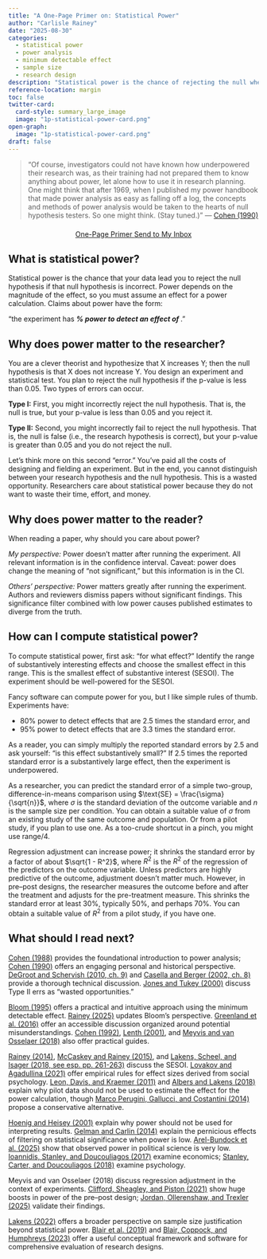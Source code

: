 ```yaml
---
title: "A One-Page Primer on: Statistical Power"
author: "Carlisle Rainey"
date: "2025-08-30"
categories: 
  - statistical power
  - power analysis
  - minimum detectable effect
  - sample size
  - research design
description: "Statistical power is the chance of rejecting the null when it’s false. Why it matters, how to compute it. This is a one-page primer with rules of thumb and key readings."
reference-location: margin
toc: false
twitter-card:
  card-style: summary_large_image
  image: "1p-statistical-power-card.png"
open-graph:   
  image: "1p-statistical-power-card.png"
draft: false
---
```


> “Of course, investigators could not have known how underpowered their research was, as their training had not prepared them to know anything about power, let alone how to use it in research planning. One might think that after 1969, when I published my power handbook that made power analysis as easy as falling off a log, the concepts and methods of power analysis would be taken to the hearts of null hypothesis testers. So one might think. (Stay tuned.)” --- [Cohen (1990)](https://users.cla.umn.edu/~nwaller/prelim/cohensofar.pdf)

<div style="text-align:center; margin: 1.5em 0;">
<a href="1p-power-analysis.pdf" class="btn btn-warning btn-lg" role="button">
  <i class="bi bi-file-earmark-pdf-fill"></i> One-Page Primer
</a>
<a href="mailto:?subject=A One-Page Primer on Statistical Power&body=Hi! This is a resource on statistical power on Carlisle Rainey's website. It's a quick, one-page primer on statistical power. The HTML version is at https://www.carlislerainey.com/1p-statistical-power; the PDF version is at https://www.carlislerainey.com/1p-statistical-power/1p-statistical-power.pdf." 
   class="btn btn-success btn-lg" role="button">
  <i class="bi bi-envelope-fill"></i> Send to My Inbox
</a>
</div>

<div style="text-align:center; margin: 1.5em 0;">

</div>




## What is statistical power?

Statistical power is the chance that your data lead you to reject the null hypothesis if that null hypothesis is incorrect. Power depends on the magnitude of the effect, so you must assume an effect for a power calculation. Claims about power have the form:

“the experiment has ___% power to detect an effect of ___.”

## Why does power matter to the researcher?

You are a clever theorist and hypothesize that X increases Y; then the null hypothesis is that X does not increase Y. You design an experiment and statistical test. You plan to reject the null hypothesis if the p-value is less than 0.05. Two types of errors can occur. 

**Type I:** First, you might incorrectly reject the null hypothesis. That is, the null is true, but your p-value is less than 0.05 and you reject it. 

**Type II:** Second, you might incorrectly fail to reject the null hypothesis. That is, the null is false (i.e., the research hypothesis is correct), but your p-value is greater than 0.05 and you do not reject the null.

Let’s think more on this second “error.” You’ve paid all the costs of designing and fielding an experiment. But in the end, you cannot distinguish between your research hypothesis and the null hypothesis. This is a wasted opportunity. Researchers care about statistical power because they do not want to waste their time, effort, and money.

## Why does power matter to the reader?

When reading a paper, why should you care about power?

*My perspective:* Power doesn’t matter after running the experiment. All relevant information is in the confidence interval. Caveat: power does change the meaning of “not significant,” but this information is in the CI. 

*Others’ perspective:* Power matters greatly after running the experiment. Authors and reviewers dismiss papers without significant findings. This significance filter combined with low power causes published estimates to diverge from the truth.

## How can I compute statistical power?

To compute statistical power, first ask: “for what effect?” Identify the range of substantively interesting effects and choose the smallest effect in this range. This is the smallest effect of substantive interest (SESOI). The experiment should be well-powered for the SESOI.

Fancy software can compute power for you, but I like simple rules of thumb. Experiments have: 

- 80% power to detect effects that are 2.5 times the standard error, and
- 95% power to detect effects that are 3.3 times the standard error.

As a reader, you can simply multiply the reported standard errors by 2.5 and ask yourself: “is this effect substantively small?” If 2.5 times the reported standard error is a substantively large effect, then the experiment is underpowered.

As a researcher, you can predict the standard error of a simple two-group, difference-in-means comparison using $\text{SE} = \frac{\sigma}{\sqrt{n}}$, where $\sigma$ is the standard deviation of the outcome variable and $n$ is the sample size per condition. You can obtain a suitable value of $\sigma$ from an existing study of the same outcome and population. Or from a pilot study, if you plan to use one. As a too-crude shortcut in a pinch, you might use range/4. 

Regression adjustment can increase power; it shrinks the standard error by a factor of about $\sqrt{1 - R^2}$, where $R^2$ is the $R^2$ of the regression of the predictors on the outcome variable. Unless predictors are highly predictive of the outcome, adjustment doesn’t matter much. However, in pre–post designs, the researcher measures the outcome before and after the treatment and adjusts for the pre-treatment measure. This shrinks the standard error at least 30%, typically 50%, and perhaps 70%. You can obtain a suitable value of $R^2$ from a pilot study, if you have one.

## What should I read next?

[Cohen (1988)](https://doi.org/10.4324/9780203771587) provides the foundational introduction to power analysis; [Cohen (1990)](https://users.cla.umn.edu/~nwaller/prelim/cohensofar.pdf) offers an engaging personal and historical perspective. [DeGroot and Schervish (2010, ch. 9)](https://www.pearson.com/en-us/subject-catalog/p/probability-and-statistics-classic-version/P200000006163/9780137981694) and [Casella and Berger (2002, ch. 8)](https://doi.org/10.1201/9781003456285) provide a thorough technical discussion. [Jones and Tukey (2000)](https://psycnet.apa.org/fulltext/2000-16737-001.pdf) discuss Type II errs as "wasted opportunities."

[Bloom (1995)](https://doi.org/10.1177/0193841X9501900504) offers a practical and intuitive approach using the minimum detectable effect. [Rainey (2025)](https://doi.org/10.31219/osf.io/5am9q) updates Bloom’s perspective. [Greenland et al. (2016)](https://doi.org/10.1007/s10654-016-0149-3) offer an accessible discussion organized around potential misunderstandings. [Cohen (1992)](https://doi.org/10.1037/0033-2909.112.1.155), [Lenth (2001)](https://doi.org/10.1198/000313001317098149), and [Meyvis and van Osselaer (2018)](https://doi.org/10.1093/jcr/ucx110) also offer practical guides. 

[Rainey (2014)](https://www.carlislerainey.com/papers/nme.pdf), [McCaskey and Rainey (2015)](https://www.carlislerainey.com/papers/meaningful.pdf), and [Lakens, Scheel, and Isager (2018, see esp. pp. 261-263)](https://doi.org/10.1177/2515245918770963) discuss the SESOI. [Lovakov and Agadullina (2021)](https://doi.org/10.1002/ejsp.2752) offer empirical rules for effect sizes derived from social psychology. [Leon, Davis, and Kraemer (2011)](https://doi.org/10.1016/j.jpsychires.2010.10.008) and [Albers and Lakens (2018)](https://doi.org/10.1016/j.jesp.2017.09.004) explain why pilot data should not be used to estimate the effect for the power calculation, though [Marco Perugini, Gallucci, and Costantini (2014)](https://doi.org/10.1177/1745691614528519) propose a conservative alternative.

[Hoenig and Heisey (2001)](https://doi.org/10.1198/000313001300339897) explain why power should not be used for interpreting results. [Gelman and Carlin (2014)](https://doi.org/10.1177/1745691614551642) explain the pernicious effects of filtering on statistical significance when power is low. [Arel-Bundock et al. (2025)](https://doi.org/10.1086/734279) show that observed power in political science is very low. [Ioannidis, Stanley, and Doucouliagos (2017)](https://doi.org/10.1111/ecoj.12461) examine economics; [Stanley, Carter, and Doucouliagos (2018)](https://doi.org/10.1037/bul0000169) examine psychology.

Meyvis and van Osselaer (2018) discuss regression adjustment in the context of experiments. [Clifford, Sheagley, and Piston (2021)](https://doi.org/10.1017/S0003055421000241) show huge boosts in power of the pre–post design; [Jordan, Ollerenshaw, and Trexler (2025)](https://doi.org/10.31219/osf.io/q6czp_v2) validate their findings.

[Lakens (2022)](https://doi.org/10.1525/collabra.33267) offers a broader perspective on sample size justification beyond statistical power. [Blair et al. (2019)](https://doi.org/10.1017/S0003055419000194) and [Blair, Coppock, and Humphreys (2023)](https://book.declaredesign.org/) offer a useful conceptual framework and software for comprehensive evaluation of research designs.